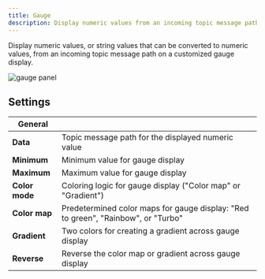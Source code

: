 ```yaml
---
title: Gauge
description: Display numeric values from an incoming topic message path on a customized gauge display.
---
```


Display numeric values, or string values that can be converted to numeric values, from an incoming topic message path on a customized gauge display.

![gauge panel](/img/docs/visualizing/panels/gauge/panel.webp)

## Settings

| General        |                                                                                   |
| -------------- | --------------------------------------------------------------------------------- |
| **Data**       | Topic message path for the displayed numeric value                                |
| **Minimum**    | Minimum value for gauge display                                                   |
| **Maximum**    | Maximum value for gauge display                                                   |
| **Color mode** | Coloring logic for gauge display ("Color map" or "Gradient")                      |
| **Color map**  | Predetermined color maps for gauge display: "Red to green", "Rainbow", or "Turbo" |
| **Gradient**   | Two colors for creating a gradient across gauge display                           |
| **Reverse**    | Reverse the color map or gradient across gauge display                            |
